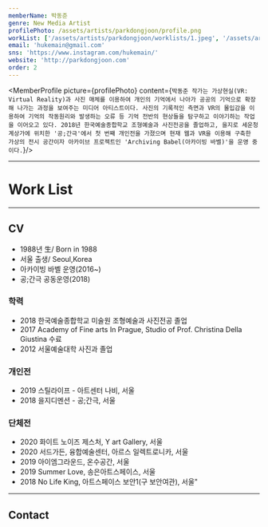 ```yaml
---
memberName: 박동준
genre: New Media Artist
profilePhoto: /assets/artists/parkdongjoon/profile.png
workList: ['/assets/artists/parkdongjoon/worklists/1.jpeg', '/assets/artists/parkdongjoon/worklists/2.jpeg', '/assets/artists/parkdongjoon/worklists/3.jpeg']
email: 'hukemain@gmail.com'
sns: 'https://www.instagram.com/hukemain/'
website: 'http://parkdongjoon.com'
order: 2
---
```

<MemberProfile picture={profilePhoto} content={`박동준 작가는 가상현실(VR: Virtual Reality)과 사진 매체를 이용하여 개인의 기억에서 나아가 공공의 기억으로 확장해 나가는 과정을 보여주는 미디어 아티스트이다. 사진의 기록적인 측면과 VR의 몰입감을 이용하여 기억의 작동원리와 발생하는 오류 등 기억 전반의 현상들을 탐구하고 이야기하는 작업을 이어오고 있다. 2018년 한국예술종합학교 조형예술과 사진전공을 졸업하고, 을지로 세운청계상가에 위치한 '공;간극'에서 첫 번째 개인전을 가졌으며 현재 웹과 VR을 이용해 구축한 가상의 전시 공간이자 아카이브 프로젝트인 'Archiving Babel(아카이빙 바벨)'을 운영 중이다.`}/>

---
# Work List
<MemberWorklist workList={workList} />

---

## CV
- 1988년 生/ Born in 1988
- 서울 출생/ Seoul,Korea
- 아카이빙 바벨 운영(2016~)
- 공;간극 공동운영(2018)

### 학력
- 2018 한국예술종합학교 미술원 조형예술과 사진전공 졸업
- 2017 Academy of Fine arts In Prague, Studio of Prof. Christina Della Giustina 수료
- 2012 서울예술대학 사진과 졸업
### 개인전
- 2019 스틸라이프 - 아트센터 나비, 서울
- 2018 을지디멘션 - 공;간극, 서울
### 단체전
- 2020 화이트 노이즈 제스처, Y art Gallery, 서울
- 2020 서드가든, 융합예술센터, 아르스 일렉트로니카, 서울
- 2019 아이엠그라운드, 온수공간, 서울
- 2019 Summer Love, 송은아트스페이스, 서울
- 2018 No Life King, 아트스페이스 보안1(구 보안여관), 서울"

---
## Contact
<MemberContact email={email} sns={sns} website={website} />

